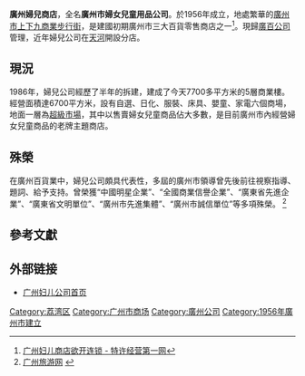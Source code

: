 '''廣州婦兒商店'''，全名'''廣州市婦女兒童用品公司'''。於1956年成立，地處繁華的[[廣州市|廣州市]][[上下九商業步行街|上下九商業步行街]]，是建國初期廣州市三大百貨零售商店之一<ref>[http://www.texu1.com/ShowArticle.asp?ArticleID=1644 广州妇儿商店欲开连锁 - 特许经营第一网]{{Dead link}}</ref>。現歸[[廣百公司|廣百公司]]管理，近年婦兒公司在[[天河区|天河]]開設分店。

== 現況 ==
1986年，婦兒公司經歷了半年的拆建，建成了今天7700多平方米的5層商業樓。經營面積達6700平方米，設有自選、日化、服裝、床具、嬰童、家電六個商場，地面一層為[[超級市場|超級市場]]，其中以售賣婦女兒童商品佔大多數，是目前廣州市內經營婦女兒童商品的老牌主題商店。

== 殊榮 ==
在廣州百貨業中，婦兒公司頗具代表性，多屆的廣州市領導曾先後前往視察指導、題詞、給予支持。曾榮獲“中國明星企業”、“全國商業信譽企業”、“廣東省先進企業”、“廣東省文明單位”、“廣州市先進集體”、“廣州市誠信單位”等多項殊榮。 <ref>[http://gz.visitgz.com/jtb/zt/lwfq/xgsl/129081.html 广州旅游网] {{Wayback|url=http://gz.visitgz.com/jtb/zt/lwfq/xgsl/129081.html |date=20090507120301 }}</ref>

==參考文獻==
{{註腳}}

==外部链接==
*[https://web.archive.org/web/20110830131600/http://www.gzfe.com.cn/ 广州妇儿公司首页]

{{China-company-stub}}
[[Category:荔湾区|Category:荔湾区]]
[[Category:广州市商场|Category:广州市商场]]
[[Category:廣州公司|Category:廣州公司]]
[[Category:1956年廣州市建立|Category:1956年廣州市建立]]